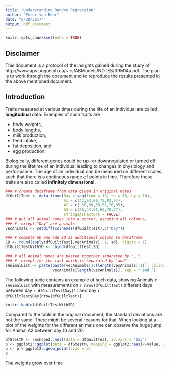 ```yaml
---
title: "Understanding Random Regression"
author: "Peter von Rohr"
date: "6/28/2017"
output: pdf_document
---
```


```r
knitr::opts_chunk$set(echo = TRUE)
```

## Disclaimer {-}

This document is a protocol of the insights gained during the study of http://www.aps.uoguelph.ca/~lrs/ABModels/NOTES/RRM14a.pdf. The plan is to work through the document and to reproduce the results presented in the above mentioned document.


## Introduction
Traits measured at various times during the life of an individual are called __longitudinal__ data. Examples of such traits are 

- body weights, 
- body lengths,
- milk production, 
- feed intake, 
- fat deposition, and 
- egg production.

Biologically, different genes could be up- or downregulated or turned off during the lifetime of an individual leading to changes in physiology and performance. The age of an individual can be measured on different scales, such that there is a continuous range of points in time. Therefore these traits are also called __infinitely dimensional__. 

```r
### # create dataframe from data given in original notes
dfGuiltTest <- data.frame(Day = seq(from = 10, to = 60, by = 10),
                          A1 = c(42,53,60,72,83,94), 
                          A2 = c( 30,50,58,68,76,85),
                          A3 = c(38,44,51,60,70,77),
                          stringsAsFactors = FALSE)
### # put all animal names into a vector, assuming all columns, 
### #  except "Day" are animals
vecAnimals <- setdiff(colnames(dfGuiltTest),c("Day"))

### # compute SD and add SD as additional column to dataframe
SD <- round(apply(dfGuiltTest[,vecAnimals], 1, sd), digits = 1)
dfGuiltTestWithSD <- cbind(dfGuiltTest,SD)

### # all animal names are pasted together separated by ", ", 
### #  except for the last which is separated by "and"
sAnimalList <- paste(paste(vecAnimals[1:(length(vecAnimals)-1)], collapse = ", "), 
                     vecAnimals[length(vecAnimals)], sep = " and ")
```

The following table contains an example of such data, showing Animals `r sAnimalList` with measurements on `r nrow(dfGuiltTest)` different days between day `r dfGuiltTest$Day[1]` and day `r dfGuiltTest$Day[nrow(dfGuiltTest)]`. 

```r
knitr::kable(dfGuiltTestWithSD)
```

Compared to the table in the original document, the standard deviations are not the same. There might be several reasons for that. When looking at a plot of the weights for the different animals one can observe the huge jump for Animal A2 between day 10 and 20.

```r
dfGtestM <- reshape2::melt(data = dfGuiltTest, id.vars = "Day")
p <- ggplot2::ggplot(data = dfGtestM, mapping = ggplot2::aes(x=value, y=variable, colour = Day))
p <- p + ggplot2::geom_point(size = 3)
p
```

The weights grow over time
